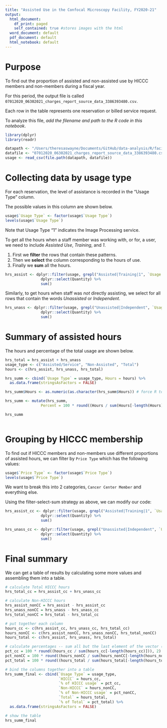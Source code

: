 ```yaml
---
title: "Assisted Use in the Confocal Microscopy Facility, FY2020-21"
output:
  html_document:
    df_print: paged
    self_contained: true #stores images with the html
  word_document: default
  pdf_document: default
  html_notebook: default
---
```


# Purpose

To find out the proportion of assisted and non-assisted use by HICCC members and non-members during a fiscal year.


For this period, the output file is called `07012020_06302021_charges_report_source_data_3386393480.csv`.

Each row in the table represents one reservation or billed service request.

To analyze this file, *add the filename and path to the R code in this notebook*.

```r
library(dplyr)
library(readr)

datapath <- "/Users/theresaswayne/Documents/GitHub/data-analysis/R/facility-usage/usage_data"
datafile <- "07012020_06302021_charges_report_source_data_3386393480.csv"
usage <- read_csv(file.path(datapath, datafile))
```

# Collecting data by usage type

For each reservation, the level of assistance is recorded in the "Usage Type" column.

The possible values in this column are shown below.

```r
usage$`Usage Type` <- factor(usage$`Usage Type`)
levels(usage$`Usage Type`)
```

Note that Usage Type "1" indicates the Image Processing service.

To get all the hours when a staff member was working with, or for, a user, we need to include *Assisted Use*, *Training*, and *1*.

1. First we **filter** the rows that contain these patterns.
1. Then we **select** the column corresponding to the hours of use.
1. Finally we **sum** all the hours.

```r
hrs_assist <- dplyr::filter(usage, grepl("Assisted|Training|1", `Usage Type`)) %>%
                dplyr::select(Quantity) %>%
                sum()
```

Similarly, to get hours when staff was *not* directly assisting, we select for all rows that contain the words *Unassisted* or *Independent*.
```r
hrs_unass <- dplyr::filter(usage, grepl("Unassisted|Independent", `Usage Type`)) %>%
                dplyr::select(Quantity) %>%
                sum()
```

# Summary of assisted hours

The hours and percentage of the total usage are shown below.
```r
hrs_total = hrs_assist + hrs_unass
usage_type <- c("Assisted/Service", "Non-Assisted", "Total")
hours <- c(hrs_assist, hrs_unass, hrs_total)

hrs_summ <- cbind(`Usage Type` = usage_type, Hours = hours) %>%
  as.data.frame(stringsAsFactors = FALSE)

hrs_summ$Hours <- as.numeric(as.character(hrs_summ$Hours)) # force R to see the hours as numeric

hrs_summ <- mutate(hrs_summ, 
                Percent = 100 * round((Hours / sum(Hours[-length(Hours)])), 2))

hrs_summ
                
```

# Grouping by HICCC membership

To find out if HICCC members and non-members use different proportions of assisted hours, we can filter by `Price Type` which has the following values:

```r
usage$`Price Type` <- factor(usage$`Price Type`)
levels(usage$`Price Type`)
```

We want to break this into 2 categories, `Cancer Center Member` and everything else.

Using the filter-select-sum strategy as above, we can modify our code:
```r
hrs_assist_cc <- dplyr::filter(usage, grepl("Assisted|Training|1", `Usage Type`) & grepl("Cancer Center Member", `Price Type`)) %>%
                dplyr::select(Quantity) %>%
                sum()

hrs_unass_cc <- dplyr::filter(usage, grepl("Unassisted|Independent", `Usage Type`) & grepl("Cancer Center Member", `Price Type`)) %>%
                dplyr::select(Quantity) %>%
                sum()
```

# Final summary

We can get a table of results by calculating some more values and assembling them into a table.

```r

# calculate Total HICCC hours
hrs_total_cc = hrs_assist_cc + hrs_unass_cc

# calculate Non-HICCC hours
hrs_assist_nonCC = hrs_assist - hrs_assist_cc
hrs_unass_nonCC = hrs_unass - hrs_unass_cc
hrs_total_nonCC = hrs_total - hrs_total_cc

# put together each column
hours_cc <- c(hrs_assist_cc, hrs_unass_cc, hrs_total_cc)
hours_nonCC <- c(hrs_assist_nonCC, hrs_unass_nonCC, hrs_total_nonCC)
hours_total <- c(hrs_assist, hrs_unass, hrs_total)

# calculate percentages -- sum all but the last element of the vector (which is the total)
pct_cc = 100 * round((hours_cc / sum(hours_cc[-length(hours_cc)])), 2)
pct_nonCC = 100 * round((hours_nonCC / sum(hours_nonCC[-length(hours_nonCC)])), 2)
pct_total = 100 * round((hours_total / sum(hours_total[-length(hours_total)])), 2)

# bind the columns together into a table
hrs_summ_final <- cbind(`Usage Type` = usage_type, 
                        `HICCC` = hours_cc, 
                        `% of HICCC usage` = pct_cc, 
                        `Non-HICCC` = hours_nonCC, 
                        `% of Non-HICCC usage` = pct_nonCC, 
                        `Total` = hours_total, 
                        `% of Total` = pct_total) %>%
  as.data.frame(stringsAsFactors = FALSE)
```


```r
# show the table
hrs_summ_final
```